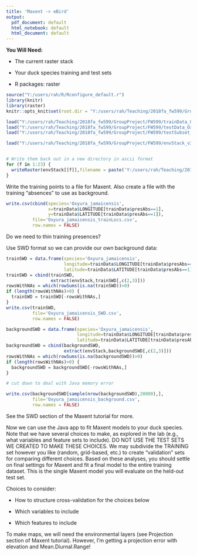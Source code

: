```yaml
---
title: 'Maxent -> eBird'
output:
  pdf_document: default
  html_notebook: default
  html_document: default
---
```


**You Will Need:**

* The current raster stack

* Your duck species training and test sets

* R packages: raster

```r
source("Y:/users/rah/R/Rconfigure_default.r")
library(knitr)
library(raster)
knitr::opts_knit$set(root.dir = "Y:/users/rah/Teaching/2018fa_fw599/GroupProject/FW599")
```

```r
load("Y:/users/rah/Teaching/2018fa_fw599/GroupProject/FW599/trainData_Oxyura_jamaicensis.RData") # trainData
load("Y:/users/rah/Teaching/2018fa_fw599/GroupProject/FW599/testData_Oxyura_jamaicensis.RData") # testData
load("Y:/users/rah/Teaching/2018fa_fw599/GroupProject/FW599/testSubset_Oxyura_jamaicensis.RData") # testSubset
```

```r
load("Y:/users/rah/Teaching/2018fa_fw599/GroupProject/FW599/envStack_v3.RData") # envStack


# Write them back out in a new directory in ascii format
for (f in 1:23) {
  writeRaster(envStack[[f]],filename = paste('Y:/users/rah/Teaching/2018fa_fw599/GroupProject/FW599/EnvStack_asc/',names(envStack)[f],'.asc',sep=""),format='ascii',overwrite=TRUE)
}

```

Write the training points to a file for Maxent. Also create a file with the training "absences" to use as background.
```r
write.csv(cbind(species='Oxyura_jamaicensis',
                x=trainData$LONGITUDE[trainData$presAbs==1],
                y=trainData$LATITUDE[trainData$presAbs==1]),
          file='Oxyura_jamaicensis_trainLocs.csv',
          row.names = FALSE)
```

Do we need to thin training presences? 

Use SWD format so we can provide our own background data:
```r
trainSWD = data.frame(species='Oxyura_jamaicensis',
                      longitude=trainData$LONGITUDE[trainData$presAbs==1],
                      latitude=trainData$LATITUDE[trainData$presAbs==1])
trainSWD = cbind(trainSWD,
                 extract(envStack,trainSWD[,c(2,3)]))
rowsWithNAs = which(rowSums(is.na(trainSWD))>0)
if (length(rowsWithNAs)>0) {
  trainSWD = trainSWD[-rowsWithNAs,]
}
write.csv(trainSWD,
          file='Oxyura_jamaicensis_SWD.csv',
          row.names = FALSE)

backgroundSWD = data.frame(species='Oxyura_jamaicensis',
                           longitude=trainData$LONGITUDE[trainData$presAbs==0],
                           latitude=trainData$LATITUDE[trainData$presAbs==0])
backgroundSWD = cbind(backgroundSWD,
                      extract(envStack,backgroundSWD[,c(2,3)]))
rowsWithNAs = which(rowSums(is.na(backgroundSWD))>0)
if (length(rowsWithNAs)>0) {
  backgroundSWD = backgroundSWD[-rowsWithNAs,]
}

# cut down to deal with Java memory error

write.csv(backgroundSWD[sample(nrow(backgroundSWD),20000),],
          file='Oxyura_jamaicensis_background.csv',
          row.names = FALSE)


```
See the SWD section of the Maxent tutorial for more.

Now we can use the Java app to fit Maxent models to your duck species. Note that we have several choices to make, as explored in the lab (e.g., what variables and feature sets to include). DO NOT USE THE TEST SETS WE CREATED TO MAKE THESE CHOICES. We may subdivide the TRAINING set however you like (random, grid-based, etc.) to create "validation" sets for comparing different choices. Based on these analyses, you should settle on final settings for Maxent and fit a final model to the entire training dataset. This is the single Maxent model you will evaluate on the held-out test set. 

Choices to consider:

* How to structure cross-validation for the choices below

* Which variables to include

* Which features to include

To make maps, we will need the environmental layers (see Projection section of Maxent tutorial). However, I'm getting a projection error with elevation and Mean.Diurnal.Range!


